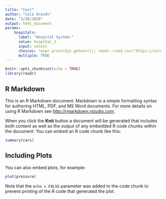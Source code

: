 ```yaml
---
title: "test"
author: "Cole Arendt"
date: "3/26/2020"
output: html_document
params:
    hospitals:
      label: "Hospital System:"
      value: hospital_1
      input: select
      choices: !expr print(Sys.getenv()); readr::read_csv("https://colorado.rstudio.com/rsc/cole/file-csv/")$hospital
      multiple: TRUE
---
```


```r
knitr::opts_chunk$set(echo = TRUE)
library(readr)
```

## R Markdown

This is an R Markdown document. Markdown is a simple formatting syntax for authoring HTML, PDF, and MS Word documents. For more details on using R Markdown see <http://rmarkdown.rstudio.com>.

When you click the **Knit** button a document will be generated that includes both content as well as the output of any embedded R code chunks within the document. You can embed an R code chunk like this:

```r
summary(cars)
```

## Including Plots

You can also embed plots, for example:

```r
plot(pressure)
```

Note that the `echo = FALSE` parameter was added to the code chunk to prevent printing of the R code that generated the plot.
